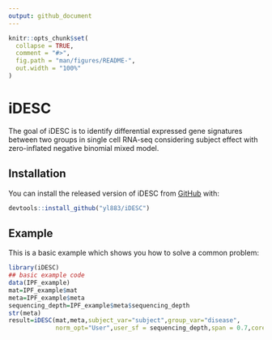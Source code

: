 ```yaml
---
output: github_document
---
```


<!-- README.md is generated from README.Rmd. Please edit that file -->

```r
knitr::opts_chunk$set(
  collapse = TRUE,
  comment = "#>",
  fig.path = "man/figures/README-",
  out.width = "100%"
)
```

# iDESC

<!-- badges: start -->
<!-- badges: end -->

The goal of iDESC is to identify differential expressed gene signatures between two groups in single cell RNA-seq considering subject effect with zero-inflated negative binomial mixed model.

## Installation

You can install the released version of iDESC from [GitHub](https://github.com/yl883/iDESC) with:

``` r
devtools::install_github("yl883/iDESC")
```


## Example

This is a basic example which shows you how to solve a common problem:

```r
library(iDESC)
## basic example code
data(IPF_example)
mat=IPF_example$mat
meta=IPF_example$meta
sequencing_depth=IPF_example$meta$sequencing_depth
str(meta)
result=iDESC(mat,meta,subject_var="subject",group_var="disease",
             norm_opt="User",user_sf = sequencing_depth,span = 0.7,cores=4)

```
